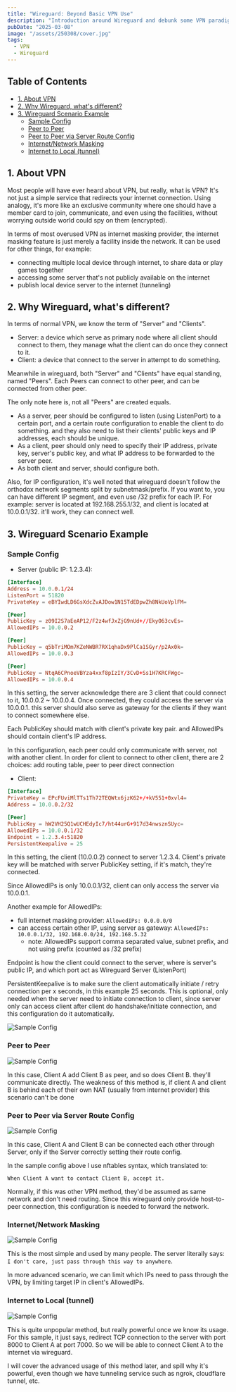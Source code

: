 ```yaml
---
title: "Wireguard: Beyond Basic VPN Use"
description: "Introduction around Wireguard and debunk some VPN paradigm"
pubDate: "2025-03-08"
image: "/assets/250308/cover.jpg"
tags:
  - VPN
  - Wireguard
---
```


## Table of Contents

- [1. About VPN](#1-about-vpn)
- [2. Why Wireguard, what's different?](#2-why-wireguard-whats-different)
- [3. Wireguard Scenario Example](#3-wireguard-scenario-example)
  - [Sample Config](#sample-config)
  - [Peer to Peer](#peer-to-peer)
  - [Peer to Peer via Server Route Config](#peer-to-peer-via-server-route-config)
  - [Internet/Network Masking](#internetnetwork-masking)
  - [Internet to Local (tunnel)](#internet-to-local-tunnel)

## 1. About VPN

Most people will have ever heard about VPN, but really, what is VPN?
It's not just a simple service that redirects your internet connection.
Using analogy, it's more like an exclusive community where one should have a member card
to join, communicate, and even using the facilities, without worrying outside world could spy on them (encrypted).

In terms of most overused VPN as internet masking provider, the internet masking feature
is just merely a facility inside the network. It can be used for other things, for example:

- connecting multiple local device through internet, to share data or play games together
- accessing some server that's not publicly available on the internet
- publish local device server to the internet (tunneling)

## 2. Why Wireguard, what's different?

In terms of normal VPN, we know the term of "Server" and "Clients".

- Server: a device which serve as primary node where all client should connect to them,
  they manage what the client can do once they connect to it.
- Client: a device that connect to the server in attempt to do something.

Meanwhile in wireguard, both "Server" and "Clients" have equal standing, named "Peers".
Each Peers can connect to other peer, and can be connected from other peer.

The only note here is, not all "Peers" are created equals.

- As a server, peer should be configured to listen (using ListenPort) to a certain port,
  and a certain route configuration to enable the client to do something. and they also need
  to list their clients' public keys and IP addresses, each should be unique.
- As a client, peer should only need to specify their IP address, private key, server's public key,
  and what IP address to be forwarded to the server peer.
- As both client and server, should configure both.

Also, for IP configuration, it's well noted that wireguard doesn't follow the orthodox network
segments split by subnetmask/prefix. If you want to, you can have different IP segment, and even use /32 prefix for each IP.
For example: server is located at 192.168.255.1/32, and client is located at 10.0.0.1/32. it'll work, they can connect well.

## 3. Wireguard Scenario Example

### Sample Config

- Server (public IP: 1.2.3.4):

```conf
[Interface]
Address = 10.0.0.1/24
ListenPort = 51820
PrivateKey = eBYIwdLD6GsXdcZvAJDow1N15TdEDpwZh8NkUoVplFM=

[Peer]
PublicKey = z09I2S7aEeAP12/F2z4wfJxZjG9nUd+//EkyO63cvEs=
AllowedIPs = 10.0.0.2

[Peer]
PublicKey = q5bTriMOm7KZeNWBR7RX1qhaDx9PlCa1SGyr/p2Ax0k=
AllowedIPs = 10.0.0.3

[Peer]
PublicKey = NtqA6CPnoeVBYza4xxf8pIzIY/3CvD+Ss1H7KRCFWgc=
AllowedIPs = 10.0.0.4
```

In this setting, the server acknowledge there are 3 client that could connect to it, 10.0.0.2 ~ 10.0.0.4.
Once connected, they could access the server via 10.0.0.1. this server should also serve as gateway for
the clients if they want to connect somewhere else.

Each PublicKey should match with client's private key pair. and AllowedIPs should contain client's IP address.

In this configuration, each peer could only communicate with server, not with another client.
In order for client to connect to other client, there are 2 choices: add routing table, peer to peer direct connection

- Client:

```conf
[Interface]
PrivateKey = EPcFUviMlTTs1Th72TEQWtx6jzK62+/+kV551+0xvl4=
Address = 10.0.0.2/32

[Peer]
PublicKey = hW2VH25Q1wUCHEdyIc7/ht44urG+917d34nwsznSUyc=
AllowedIPs = 10.0.0.1/32
Endpoint = 1.2.3.4:51820
PersistentKeepalive = 25
```

In this setting, the client (10.0.0.2) connect to server 1.2.3.4.
Client's private key will be matched with server PublicKey setting, if it's match, they're connected.

Since AllowedIPs is only 10.0.0.1/32, client can only access the server via 10.0.0.1.

Another example for AllowedIPs:

- full internet masking provider: `AllowedIPs: 0.0.0.0/0`
- can access certain other IP, using server as gateway: `AllowedIPs: 10.0.0.1/32, 192.168.0.0/24, 192.168.5.32`
  - note: AllowedIPs support comma separated value, subnet prefix, and not using prefix (counted as /32 prefix)

Endpoint is how the client could connect to the server, where is server's public IP,
and which port act as Wireguard Server (ListenPort)

PersistentKeepalive is to make sure the client automatically initiate / retry connection per x seconds,
in this example 25 seconds.
This is optional, only needed when the server need to initiate connection to client,
since server only can access client after client do handshake/initiate connection,
and this configuration do it automatically.

![Sample Config](/assets/250308/wg-usecase-1.png)

### Peer to Peer

![Sample Config](/assets/250308/wg-peer-to-peer.svg)

In this case, Client A add Client B as peer, and so does Client B. they'll communicate directly.
The weakness of this method is, if client A and client B is behind each of their own NAT (usually from internet provider)
this scenario can't be done

### Peer to Peer via Server Route Config

![Sample Config](/assets/250308/wg-peer-to-peer-server.svg)

In this case, Client A and Client B can be connected each other through Server,
only if the Server correctly setting their route config.

In the sample config above I use nftables syntax, which translated to:

```
When Client A want to contact Client B, accept it.
```

Normally, if this was other VPN method, they'd be assumed as same network and don't need routing.
Since this wireguard only provide host-to-peer connection, this configuration is needed to forward the network.

### Internet/Network Masking

![Sample Config](/assets/250308/wg-internet-to-local.svg)

This is the most simple and used by many people.
The server literally says: `I don't care, just pass through this way to anywhere`.

In more advanced scenario, we can limit which IPs need to pass through the VPN,
by limiting target IP in client's AllowedIPs.

### Internet to Local (tunnel)

![Sample Config](/assets/250308/wg-internet-to-local.svg)

This is quite unpopular method, but really powerful once we know its usage.
For this sample, it just says, redirect TCP connection to the server with port 8000 to Client A at port 7000.
So we will be able to connect Client A to the internet via wireguard.

I will cover the advanced usage of this method later, and spill why it's powerful,
even though we have tunneling service such as ngrok, cloudflare tunnel, etc.
